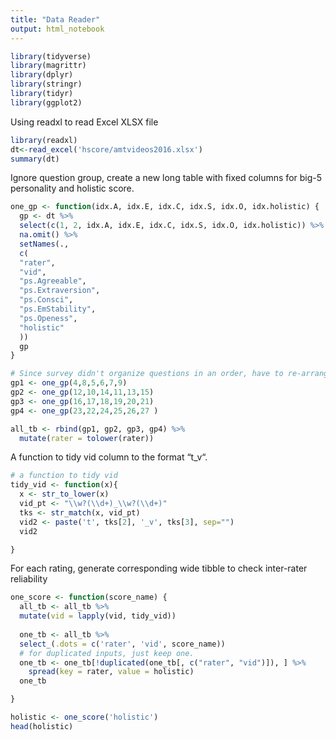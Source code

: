 ```yaml
---
title: "Data Reader"
output: html_notebook
---
```


```r
library(tidyverse)
library(magrittr)
library(dplyr)
library(stringr)
library(tidyr)
library(ggplot2)
```

Using readxl to read Excel XLSX file

```r
library(readxl)
dt<-read_excel('hscore/amtvideos2016.xlsx')
summary(dt)


```

Ignore question group, create a new long table with fixed columns for big-5 personality and holistic score.

```r
one_gp <- function(idx.A, idx.E, idx.C, idx.S, idx.O, idx.holistic) {
  gp <- dt %>%
  select(c(1, 2, idx.A, idx.E, idx.C, idx.S, idx.O, idx.holistic)) %>%
  na.omit() %>%
  setNames(.,
  c(
  "rater",
  "vid",
  "ps.Agreeable",
  "ps.Extraversion",
  "ps.Consci",
  "ps.EmStability",
  "ps.Openess",
  "holistic"
  ))
  gp
}

# Since survey didn't organize questions in an order, have to re-arrange for each question type.
gp1 <- one_gp(4,8,5,6,7,9)
gp2 <- one_gp(12,10,14,11,13,15)
gp3 <- one_gp(16,17,18,19,20,21)
gp4 <- one_gp(23,22,24,25,26,27 )

all_tb <- rbind(gp1, gp2, gp3, gp4) %>%
  mutate(rater = tolower(rater))

```

A function to tidy vid column to the format "t\d+_v\d+".

```r
# a function to tidy vid
tidy_vid <- function(x){
  x <- str_to_lower(x)
  vid_pt <- "\\w?(\\d+)_\\w?(\\d+)"
  tks <- str_match(x, vid_pt)
  vid2 <- paste('t', tks[2], '_v', tks[3], sep="")
  vid2

}
```

For each rating, generate corresponding wide tibble to check inter-rater reliability

```r
one_score <- function(score_name) {
  all_tb <- all_tb %>%
  mutate(vid = lapply(vid, tidy_vid))
  
  one_tb <- all_tb %>%
  select_(.dots = c('rater', 'vid', score_name))
  # for duplicated inputs, just keep one.
  one_tb <- one_tb[!duplicated(one_tb[, c("rater", "vid")]), ] %>%
    spread(key = rater, value = holistic)
  one_tb

}

holistic <- one_score('holistic')
head(holistic)
```



